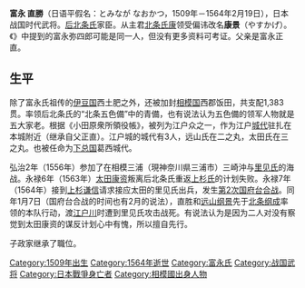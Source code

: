 {{multiple issues|
{{roughtranslation|time=2017-01-07T14:23:54+00:00}}
{{unreferenced|time=2017-01-07T14:23:54+00:00}}
}}
'''富永 直勝'''（日语平假名：とみなが なおかつ，1509年－1564年2月19日），日本战国时代武将。[[后北条氏|后北条氏]]家臣。从主君[[北条氏康|北条氏康]]领受偏讳改名'''康景'''（やすかげ）。《{{link-ja|小田原衆所領役帳|小田原衆所領役帳}}》中提到的富永弥四郎可能是同一人，但没有更多资料可考证。父亲是富永正直。

== 生平 ==
除了富永氏祖传的[[伊豆国|伊豆国]]西土肥之外，还被加封[[相模国|相模国]]西郡饭田，共支配1,383贯。率领后北条氏的“北条五色備”中的青備，也有说法认为五色備的领军人物就是五大家老。根据《小田原衆所領役帳》，被列为江户众之一，作为江户[[城代|城代]]驻扎在本城附近（继承自父正直）。江户城的城代有3人，远山氏在二之丸，太田氏在三之丸。也被任命为[[下总国|下总国]]葛西城代。

弘治2年（1556年）参加了在相模三浦（現神奈川県三浦市）三崎沖与[[里见氏|里见氏]]的海战。永禄6年（1563年）[[太田康資|太田康资]]叛离后北条氏重返[[上杉氏|上杉氏]]的计划失败。永禄7年（1564年）接到[[上杉谦信|上杉谦信]]请求接应太田的里见氏出兵，发生[[第二次國府台之戰|第2次国府台合战]]。同年1月7日（国府台合战的时间也有2月的说法），直胜和[[遠山綱景|远山纲景]]先于[[北條綱成|北条纲成]]率领的本队行动，渡[[江户川|江户川]]时遭到里见氏攻击战死。有说法认为是因为二人对没有察觉到太田康资的谋反计划心中有愧，所以擅自先行。

子政家继承了職位。

[[Category:1509年出生|Category:1509年出生]]
[[Category:1564年逝世|Category:1564年逝世]]
[[Category:富永氏|Category:富永氏]]
[[Category:战国武将|Category:战国武将]]
[[Category:日本戰爭身亡者|Category:日本戰爭身亡者]]
[[Category:相模國出身人物|Category:相模國出身人物]]